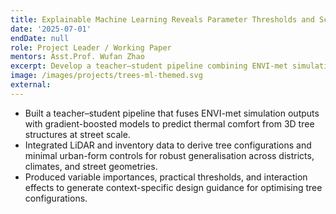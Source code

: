 ```yaml
---
title: Explainable Machine Learning Reveals Parameter Thresholds and Scene-based Adaptation of Tree Configurations
date: '2025-07-01'
endDate: null
role: Project Leader / Working Paper
mentors: Asst.Prof. Wufan Zhao
excerpt: Develop a teacher–student pipeline combining ENVI-met simulation labels and gradient-boosted models to predict thermal comfort from 3D tree structure at street scale and derive design-ready guidance.
image: /images/projects/trees-ml-themed.svg
external: 
---
```


- Built a teacher–student pipeline that fuses ENVI-met simulation outputs with gradient-boosted models to predict thermal comfort from 3D tree structures at street scale.
- Integrated LiDAR and inventory data to derive tree configurations and minimal urban-form controls for robust generalisation across districts, climates, and street geometries.
- Produced variable importances, practical thresholds, and interaction effects to generate context-specific design guidance for optimising tree configurations.
